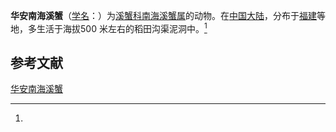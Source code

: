 {{Speciesbox
| name = 华安南海溪蟹
| status = 
| status_system = 
| image = 
| genus = Nanhaipotamon
| species = huaanense
| authority = (Dai, 1997)<ref name='id12096'>{{cite web| url =http://www.bioinfo.cn/db05/BjdwSpecies.php?action=view&id=12096| title =华安南海溪蟹| work =《中国动物物种编目数据库》| publisher =中国科学院微生物研究所| author =中国科学院动物研究所| accessdate =2009-04-28| deadurl =yes| archiveurl =https://web.archive.org/web/20160305032357/http://www.bioinfo.cn/db05/BjdwSpecies.php?action=view&id=12096| archivedate =2016-03-05}}</ref>
}}

'''华安南海溪蟹'''（[[学名|学名]]：{{lang|la|''Nanhaipotamon huaanense''}}）为[[溪蟹科|溪蟹科]][[南海溪蟹属|南海溪蟹属]]的动物。在[[中国大陆|中国大陆]]，分布于[[福建|福建]]等地，多生活于海拔500 米左右的稻田沟渠泥洞中。<ref name='id12096'/>

== 参考文献 ==
{{reflist}}

{{Wikispecies|Nanhaipotamon huaanense}}
{{Taxonbar|from=Q13874159}}

[[Category:南海溪蟹属|华安南海溪蟹]]


{{螃蟹小作品}}